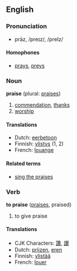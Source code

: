 ==English==

===Pronunciation===
*prāz, /preɪz/, /preIz/

====Homophones====
*[[prays]], [[preys]]

===Noun===
'''praise''' (plural: [[praises]])

#[[commendation]], [[thanks]]
#[[worship]]

====Translations====
*Dutch: [[eerbetoon]]
*Finnish: [[ylistys]] (1, 2)
*French: [[louange]]

====Related terms====
*[[sing the praises]]


===Verb===
'''to praise''' ([[praises]], praised)

#to give praise

====Translations====
*CJK Characters: [[讚]], [[讃]]
*Dutch: [[prijzen]], [[eren]]
*Finnish: [[ylistää]]
*French: [[louer]]